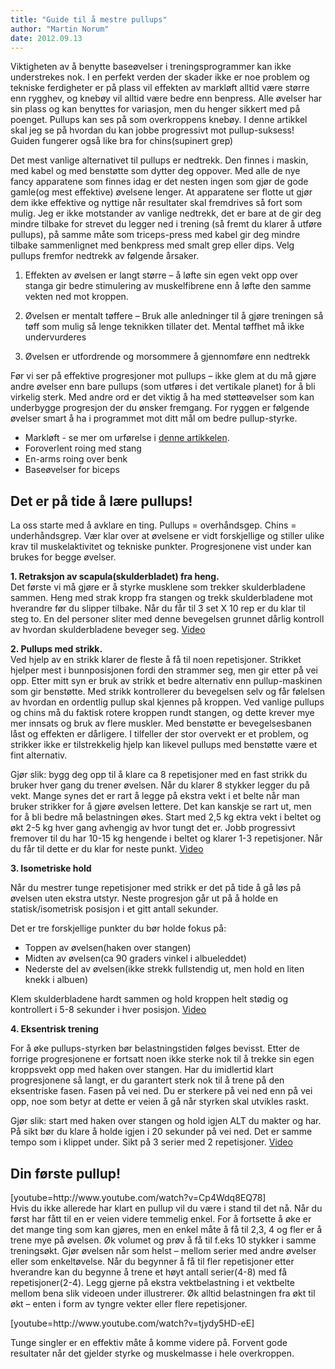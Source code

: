 ```yaml
---
title: "Guide til å mestre pullups"
author: "Martin Norum"
date: 2012.09.13
---
```


Viktigheten av å benytte baseøvelser i treningsprogrammer kan ikke understrekes nok. I en perfekt verden der skader ikke er noe problem og tekniske ferdigheter er på plass vil effekten av markløft alltid være større enn rygghev, og knebøy vil alltid være bedre enn benpress. Alle øvelser har sin plass og kan benyttes for variasjon, men du henger sikkert med på poenget. Pullups kan ses på som overkroppens knebøy. I denne artikkel skal jeg se på hvordan du kan jobbe progressivt mot pullup-suksess! Guiden fungerer også like bra for chins(supinert grep)

Det mest vanlige alternativet til pullups er nedtrekk. Den finnes i maskin, med kabel og med benstøtte som dytter deg oppover. Med alle de nye fancy apparatene som finnes idag er det nesten ingen som gjør de gode gamle(og mest effektive) øvelsene lenger. At apparatene ser flotte ut gjør dem ikke effektive og nyttige når resultater skal fremdrives så fort som mulig. Jeg er ikke motstander av vanlige nedtrekk, det er bare at de gir deg mindre tilbake for strevet du legger ned i trening (så fremt du klarer å utføre pullups), på samme måte som triceps-press med kabel gir deg mindre tilbake sammenlignet med benkpress med smalt grep eller dips. Velg pullups fremfor nedtrekk av følgende årsaker.

1.  Effekten av øvelsen er langt større – å løfte sin egen vekt opp over stanga gir bedre stimulering av muskelfibrene enn å løfte den samme vekten ned mot kroppen.

2.  Øvelsen er mentalt tøffere – Bruk alle anledninger til å gjøre treningen så tøff som mulig så lenge teknikken tillater det. Mental tøffhet må ikke undervurderes

3.  Øvelsen er utfordrende og morsommere å gjennomføre enn nedtrekk

Før vi ser på effektive progresjoner mot pullups – ikke glem at du må gjøre andre øvelser enn bare pullups (som utføres i det vertikale planet) for å bli virkelig sterk. Med andre ord er det viktig å ha med støtteøvelser som kan underbygge progresjon der du ønsker fremgang. For ryggen er følgende øvelser smart å ha i programmet mot ditt mål om bedre pullup-styrke.

-   Markløft - se mer om urførelse i [denne artikkelen](markloft.qmd "Startposisjon og utførelse av markløft").
-   Foroverlent roing med stang
-   En-arms roing over benk
-   Baseøvelser for biceps

## Det er på tide å lære pullups!

La oss starte med å avklare en ting. Pullups = overhåndsgep. Chins = underhåndsgrep. Vær klar over at øvelsene er vidt forskjellige og stiller ulike krav til muskelaktivitet og tekniske punkter. Progresjonene vist under kan brukes for begge øvelser.

**1. Retraksjon av scapula(skulderbladet) fra heng.\
**Det første vi må gjøre er å styrke musklene som trekker skulderbladene sammen. Heng med strak kropp fra stangen og trekk skulderbladene mot hverandre før du slipper tilbake. Når du får til 3 set X 10 rep er du klar til steg to. En del personer sliter med denne bevegelsen grunnet dårlig kontroll av hvordan skulderbladene beveger seg. [Video](http://www.youtube.com/watch?v=ndrEJSdScyY)\

**2. Pullups med strikk.**\
Ved hjelp av en strikk klarer de fleste å få til noen repetisjoner. Strikket hjelper mest i bunnposisjonen fordi den strammer seg, men gir etter på vei opp. Etter mitt syn er bruk av strikk et bedre alternativ enn pullup-maskinen som gir benstøtte. Med strikk kontrollerer du bevegelsen selv og får følelsen av hvordan en ordentlig pullup skal kjennes på kroppen. Ved vanlige pullups og chins må du faktisk rotere kroppen rundt stangen, og dette krever mye mer innsats og bruk av flere muskler. Med benstøtte er bevegelsesbanen låst og effekten er dårligere. I tilfeller der stor overvekt er et problem, og strikker ikke er tilstrekkelig hjelp kan likevel pullups med benstøtte være et fint alternativ.

Gjør slik: bygg deg opp til å klare ca 8 repetisjoner med en fast strikk du bruker hver gang du trener øvelsen. Når du klarer 8 stykker legger du på vekt. Mange synes det er rart å legge på ekstra vekt i et belte når man bruker strikker for å gjøre øvelsen lettere. Det kan kanskje se rart ut, men for å bli bedre må belastningen økes. Start med 2,5 kg ektra vekt i beltet og økt 2-5 kg hver gang avhengig av hvor tungt det er. Jobb progressivt fremover til du har 10-15 kg hengende i beltet og klarer 1-3 repetisjoner. Når du får til dette er du klar for neste punkt. [Video](http://www.youtube.com/watch?v=v4f5T8cPbHA)

**3. Isometriske hold**

Når du mestrer tunge repetisjoner med strikk er det på tide å gå løs på øvelsen uten ekstra utstyr. Neste progresjon går ut på å holde en statisk/isometrisk posisjon i et gitt antall sekunder.

Det er tre forskjellige punkter du bør holde fokus på:

-   Toppen av øvelsen(haken over stangen)
-   Midten av øvelsen(ca 90 graders vinkel i albueleddet)
-   Nederste del av øvelsen(ikke strekk fullstendig ut, men hold en liten knekk i albuen)

Klem skulderbladene hardt sammen og hold kroppen helt stødig og kontrollert i 5-8 sekunder i hver posisjon. [Video](http://www.youtube.com/watch?v=DDs1OVfD8CM)

**4. Eksentrisk trening**

For å øke pullups-styrken bør belastningstiden følges bevisst. Etter de forrige progresjonene er fortsatt noen ikke sterke nok til å trekke sin egen kroppsvekt opp med haken over stangen. Har du imidlertid klart progresjonene så langt, er du garantert sterk nok til å trene på den eksentriske fasen. Fasen på vei ned. Du er sterkere på vei ned enn på vei opp, noe som betyr at dette er veien å gå når styrken skal utvikles raskt.

Gjør slik: start med haken over stangen og hold igjen ALT du makter og har. På sikt bør du klare å holde igjen i 20 sekunder på vei ned. Det er samme tempo som i klippet under. Sikt på 3 serier med 2 repetisjoner. [Video](http://www.youtube.com/watch?v=xFe5bNZg-u4)

## Din første pullup!

\[youtube=http://www.youtube.com/watch?v=Cp4Wdq8EQ78\]\
Hvis du ikke allerede har klart en pullup vil du være i stand til det nå. Når du først har fått til en er veien videre temmelig enkel. For å fortsette å øke er det mange ting som kan gjøres, men en enkel måte å få til 2,3, 4 og fler er å trene mye på øvelsen. Øk volumet og prøv å få til f.eks 10 stykker i samme treningsøkt. Gjør øvelsen når som helst – mellom serier med andre øvelser eller som enkeltøvelse. Når du begynner å få til fler repetisjoner etter hverandre kan du begynne å trene et høyt antall serier(4-8) med få repetisjoner(2-4). Legg gjerne på ekstra vektbelastning i et vektbelte mellom bena slik videoen under illustrerer. Øk alltid belastningen fra økt til økt – enten i form av tyngre vekter eller flere repetisjoner.

\[youtube=http://www.youtube.com/watch?v=tjydy5HD-eE\]

Tunge singler er en effektiv måte å komme videre på. Forvent gode resultater når det gjelder styrke og muskelmasse i hele overkroppen.
